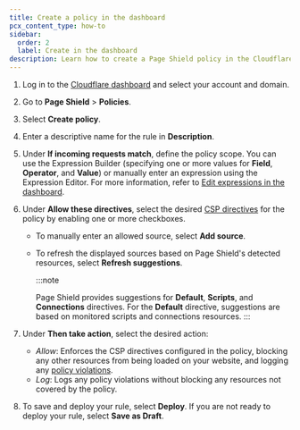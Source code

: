 ```yaml
---
title: Create a policy in the dashboard
pcx_content_type: how-to
sidebar:
  order: 2
  label: Create in the dashboard
description: Learn how to create a Page Shield policy in the Cloudflare dashboard.
---
```


1. Log in to the [Cloudflare dashboard](https://dash.cloudflare.com) and select your account and domain.

2. Go to **Page Shield** > **Policies**.

3. Select **Create policy**.

4. Enter a descriptive name for the rule in **Description**.

5. Under **If incoming requests match**, define the policy scope. You can use the Expression Builder (specifying one or more values for **Field**, **Operator**, and **Value**) or manually enter an expression using the Expression Editor. For more information, refer to [Edit expressions in the dashboard](/ruleset-engine/rules-language/expressions/edit-expressions/).

6. Under **Allow these directives**, select the desired [CSP directives](/page-shield/policies/csp-directives/) for the policy by enabling one or more checkboxes.

   - To manually enter an allowed source, select **Add source**.
   - To refresh the displayed sources based on Page Shield's detected resources, select **Refresh suggestions**.

     :::note

     Page Shield provides suggestions for **Default**, **Scripts**, and **Connections** directives. For the **Default** directive, suggestions are based on monitored scripts and connections resources.
     :::

7. Under **Then take action**, select the desired action:

   - _Allow_: Enforces the CSP directives configured in the policy, blocking any other resources from being loaded on your website, and logging any [policy violations](/page-shield/policies/violations/).
   - _Log_: Logs any policy violations without blocking any resources not covered by the policy.

8. To save and deploy your rule, select **Deploy**. If you are not ready to deploy your rule, select **Save as Draft**.
